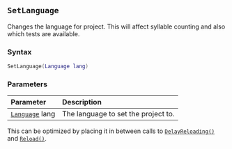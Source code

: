 ::: {.minipage data-latex="{\textwidth}"}
## `SetLanguage` {#batch-setprojectlanguage}

Changes the language for project. This will affect syllable counting and also which tests are available.

### Syntax {-}

``` .lua
SetLanguage(Language lang)
```

### Parameters {-}

**Parameter** | **Description**
| :-- | :-- |
| [`Language`](#language) lang | The language to set the project to. |

:::: {.tipsection data-latex=""}
This can be optimized by placing it in between calls to [`DelayReloading()`](#batch-delayreloading) and [`Reload()`](#batch-reload).
::::
:::
